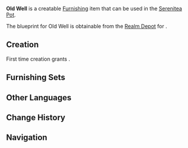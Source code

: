 {{Furnishing Infobox
|id             = 373307
|image          = Item Old Well.png
|category       = Landscape
|subcategory    = Ornament
|rarity         = 2
|adeptal_energy = 30
|load           = 95
|reduced_load   = 71
|description    = An olden-style well that you can find just about anywhere. The bricked structure is capable of ensuring water quality, but the wooden frame used to pull the bucket up does not look all that sturdy.
|blueprint      = [[Realm Depot]]
}}
'''Old Well''' is a creatable [[Furnishing]] item that can be used in the [[Serenitea Pot]].

The blueprint for Old Well is obtainable from the [[Realm Depot]] for {{Item|Realm Currency|24|x=80}}.

==Creation==
First time creation grants {{Item|Trust|24|x=30}}.
{{Recipe
|type = Creation
|time = 12h
|White Iron Chunk = 4
|sort = White Iron Chunk
}}

==Furnishing Sets==
{{Craft Usage}}

==Other Languages==
{{Other Languages
|en      = Old Well
|zhs     = 旧式水井
|zhs_rm  = Jiù-shì Shuíjǐn
|zht     = 舊式水井
|zht_rm  = Jiù-shì Shuíjǐn
|zh_tl   = Old-Type Water Well
|ja      = 旧式井戸
|ja_rm   = Kyuushiki Ido
|ja_tl   = Old-Type Well
|ko      = 구식 우물
|ko_rm   = 
|ko_tl   = 
|es      = Pozo antiguo
|es_tl   = 
|fr      = Vieux puits
|fr_tl   = Old Well
|ru      = Старый колодец
|ru_tl   = 
|th      = บ่อน้ำแบบดั้งเดิม
|th_rm   = 
|th_tl   = 
|vi      = Giếng Nước Kiểu Cũ
|vi_tl   = 
|de      = Brunnen in altem Stil
|de_tl   = Well in Old Style
|id      = Sumur Tua
|id_tl   = Old Well
|pt      = Poço Antiquado
|pt_tl   = 
}}

==Change History==
{{Change History|1.5}}

==Navigation==
{{Furnishing Navbox/Exterior|Landscape}}
